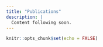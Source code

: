---
title: "Publications"
description: |
  Content following soon.
---

```{r setup, include=FALSE}
knitr::opts_chunk$set(echo = FALSE)
```